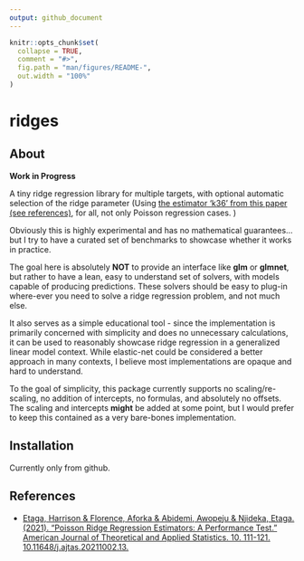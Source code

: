 ```yaml
---
output: github_document
---
```


<!-- README.md is generated from README.Rmd. Please edit that file -->

```r
knitr::opts_chunk$set(
  collapse = TRUE,
  comment = "#>",
  fig.path = "man/figures/README-",
  out.width = "100%"
)
```

# ridges

<!-- badges: start -->
<!-- badges: end -->

## About

**Work in Progress**

A tiny ridge regression library for multiple targets, with optional automatic selection of the ridge \code{\math{\lambda}} parameter (Using [the estimator 'k36' from this paper (see references)]( article.ajtas.org/pdf/10.11648.j.ajtas.20211002.13.pdf ), for all, not only Poisson regression cases. )

Obviously this is highly experimental and has no mathematical guarantees... but I try to have a curated set of benchmarks to showcase whether it works in practice. 

The goal here is absolutely **NOT** to provide an interface like **glm** or **glmnet**, but rather to have a lean, easy to understand set of solvers, with models capable of producing predictions. These solvers should be easy to plug-in where-ever you need to solve a ridge regression problem, and not much else. 

It also serves as a simple educational tool - since the implementation is primarily concerned with simplicity and does no unnecessary calculations, it can be used to reasonably showcase ridge regression in a generalized linear model context. While elastic-net could be considered a better approach in many contexts, I believe most implementations are opaque and hard to understand. 

To the goal of simplicity, this package currently supports no scaling/re-scaling, no addition of intercepts, no formulas, and absolutely no offsets. The scaling and intercepts **might** be added at some point, but I would prefer to keep this contained as a very bare-bones implementation. 

## Installation

Currently only from github. 

## References

- [Etaga, Harrison & Florence, Aforka & Abidemi, Awopeju & Njideka, Etaga. (2021). "Poisson Ridge Regression Estimators: A Performance Test." American Journal of Theoretical and Applied Statistics. 10. 111-121. 10.11648/j.ajtas.20211002.13.][ref_link]

[ref_link]: article.ajtas.org/pdf/10.11648.j.ajtas.20211002.13.pdf
